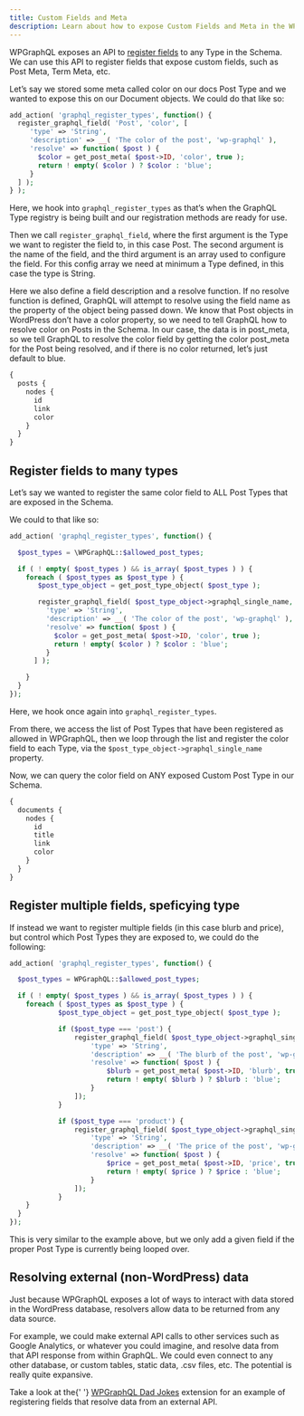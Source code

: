 ```yaml
---
title: Custom Fields and Meta
description: Learn about how to expose Custom Fields and Meta in the WPGraphQL Schema
---
```



WPGraphQL exposes an API to [register fields](/extending/fields) to any Type in the Schema.
We can use this API to register fields that expose custom fields, such as Post Meta, Term Meta, etc.

Let’s say we stored some meta called color on our docs Post Type and we wanted to expose this on our
Document objects. We could do that like so:

```php
add_action( 'graphql_register_types', function() {
  register_graphql_field( 'Post', 'color', [
     'type' => 'String',
     'description' => __( 'The color of the post', 'wp-graphql' ),
     'resolve' => function( $post ) {
       $color = get_post_meta( $post->ID, 'color', true );
       return ! empty( $color ) ? $color : 'blue';
     }
  ] );
} );
```

Here, we hook into `graphql_register_types` as that’s when the GraphQL Type registry is being built
and our registration methods are ready for use.

Then we call `register_graphql_field`, where the first argument is the Type we want to register the
field to, in this case Post. The second argument is the name of the field, and the third argument
is an array used to configure the field. For this config array we need at minimum a Type defined,
in this case the type is String.

Here we also define a field description and a resolve function. If no resolve function is defined,
GraphQL will attempt to resolve using the field name as the property of the object being passed
down. We know that Post objects in WordPress don’t have a color property, so we need to tell GraphQL
how to resolve color on Posts in the Schema. In our case, the data is in post_meta, so we tell
GraphQL to resolve the color field by getting the color post_meta for the Post being resolved, and
if there is no color returned, let’s just default to blue.

```graphql
{
  posts {
    nodes {
      id
      link
      color
    }
  }
}
```

## Register fields to many types

Let’s say we wanted to register the same color field to ALL Post Types that are exposed in the Schema.

We could to that like so:

```php
add_action( 'graphql_register_types', function() {

  $post_types = \WPGraphQL::$allowed_post_types;

  if ( ! empty( $post_types ) && is_array( $post_types ) ) {
    foreach ( $post_types as $post_type ) {
       $post_type_object = get_post_type_object( $post_type );

       register_graphql_field( $post_type_object->graphql_single_name, 'color', [
         'type' => 'String',
         'description' => __( 'The color of the post', 'wp-graphql' ),
         'resolve' => function( $post ) {
           $color = get_post_meta( $post->ID, 'color', true );
           return ! empty( $color ) ? $color : 'blue';
         }
      ] );

    }
  }
});
```

Here, we hook once again into `graphql_register_types`.

From there, we access the list of Post Types that have been registered as allowed in WPGraphQL,
then we loop through the list and register the color field to each Type, via the
`$post_type_object->graphql_single_name` property.

Now, we can query the color field on ANY exposed Custom Post Type in our Schema.

```graphql
{
  documents {
    nodes {
      id
      title
      link
      color
    }
  }
}
```

## Register multiple fields, speficying type

If instead we want to register multiple fields (in this case blurb and price), but control which Post Types they are exposed to, we could do the following:

```php
add_action( 'graphql_register_types', function() {

  $post_types = WPGraphQL::$allowed_post_types;

  if ( ! empty( $post_types ) && is_array( $post_types ) ) {
    foreach ( $post_types as $post_type ) {
			$post_type_object = get_post_type_object( $post_type );

			if ($post_type === 'post') {
				register_graphql_field( $post_type_object->graphql_single_name, 'blurb', [
					'type' => 'String',
					'description' => __( 'The blurb of the post', 'wp-graphql' ),
					'resolve' => function( $post ) {
						$blurb = get_post_meta( $post->ID, 'blurb', true );
						return ! empty( $blurb ) ? $blurb : 'blue';
					}
				]);
			}

			if ($post_type === 'product') {
				register_graphql_field( $post_type_object->graphql_single_name, 'price', [
					'type' => 'String',
					'description' => __( 'The price of the post', 'wp-graphql' ),
					'resolve' => function( $post ) {
						$price = get_post_meta( $post->ID, 'price', true );
						return ! empty( $price ) ? $price : 'blue';
					}
				]);
			}
    }
  }
});
```

This is very similar to the example above, but we only add a given field if the proper Post Type is currently being looped over.

## Resolving external (non-WordPress) data

Just because WPGraphQL exposes a lot of ways to interact with data stored in the WordPress database,
resolvers allow data to be returned from any data source.

For example, we could make external API calls to other services such as Google Analytics, or
whatever you could imagine, and resolve data from that API response from within GraphQL. We could
even connect to any other database, or custom tables, static data, .csv files, etc. The potential
is really quite expansive.

<Note>
  Take a look at the{' '}
  <a href="/extensions/wpgraphql-dad-jokes/">WPGraphQL Dad Jokes</a> extension
  for an example of registering fields that resolve data from an external API.
</Note>
